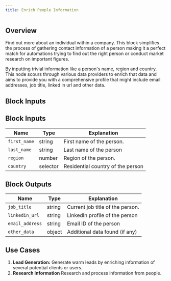```yaml
---
title: Enrich People Information
---
```


## Overview

Find out more about an individual within a company. This block simplifies the process of gathering contact information of a person making it a perfect match for automations trying to find out the right person or conduct market research on important figures.

By inputting trivial information like a person's name, region and country. This node scours through various data providers to enrich that data and aims to provide you with a comprehensive profile that might include email addresses, job title, linked in url and other data.

## Block Inputs

## Block Inputs

| Name         | Type     | Explanation                       |
| ------------ | -------- | --------------------------------- |
| `first_name` | string   | First name of the person.         |
| `last_name`  | string   | Last name of the person           |
| `region`     | number   | Region of the person.             |
| `country`    | selector | Residential country of the person |

## Block Outputs

| Name            | Type   | Explanation                      |
| --------------- | ------ | -------------------------------- |
| `job_title`     | string | Current job title of the person. |
| `linkedin_url`  | string | LinkedIn profile of the person   |
| `email_address` | string | Email ID of the person           |
| `other_data`    | object | Additional data found (if any)   |

## Use Cases

1. **Lead Generation:** Generate warm leads by enriching information of several potential clients or users.
2. **Research Information** Research and process information from people.
